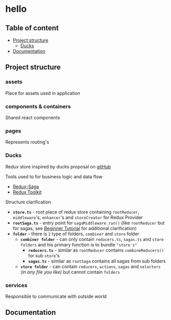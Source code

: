 
<Meta title="Structure" />

# hello

## Table of content
- [Project structure](#structure)
  - [Ducks](#ducks)
- [Documentation](#documentation)

## Project structure
<a name="structure"/>

### assets
Place for assets used in application

### components & containers
Shared react components

### pages
Represents routing's

### Ducks
<a name="ducks"/>

Redux store inspired by ducks proposal on [gitHub](https://github.com/erikras/ducks-modular-redux)

Tools used to for business logic and data flow
- [Redux-Saga](https://redux-saga.js.org/)
- [Redux Toolkit](https://redux-toolkit.js.org/)

Structure clarification
- **`store.ts`** - root place of redux store containing `rootReducer`, `middleware`'s, `enhancer`'s and `storeCreator` for Redux Provider
- **`rootSaga.ts`** - entry point for `sagaMiddleware.run()` (like `rootReducer` but for sagas, see [Beginner Tutorial](https://redux-saga.js.org/docs/introduction/BeginnerTutorial.html) for additional clarification)
- **`folder`** - there is `2` type of folders, `combiner` and `store` folder
  - **`combiner folder`** - can only contain `reducers.ts`, `sagas.ts` and `store folders` and his primary function is to bundle `"store's"`
    - **`reducers.ts`** - similar as `rootReducer` contains `combineReducers()` for sub `store`'s
    - **`sagas.ts`** - similar as `rootSaga` contains all sagas from sub folders
  - **`store folder`** - can contain `reducers`, `actions`, `sagas` and `selectors` _(in any file you like)_ but cannot contain `folders`

### services
Responsible to communicate with outside world

## Documentation
<a name="documentation"/>